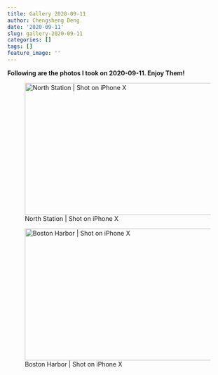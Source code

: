 ```yaml
---
title: Gallery 2020-09-11
author: Chengsheng Deng
date: '2020-09-11'
slug: gallery-2020-09-11
categories: []
tags: []
feature_image: ''
--- 
```


**Following are the photos I took on 2020-09-11. Enjoy Them!** 

![North Station | Shot on iPhone X ](/post/2020-09-11-gallery-2020-09-11_files/IMG_2550.jpeg){width=500px height=300px} 

![Boston Harbor | Shot on iPhone X ](/post/2020-09-11-gallery-2020-09-11_files/IMG_2570.jpeg){width=500px height=300px}


